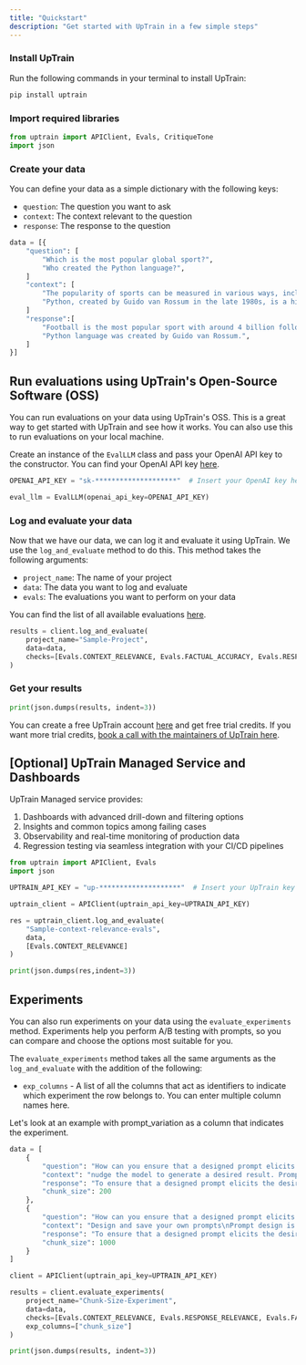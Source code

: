 ```yaml
---
title: "Quickstart"
description: "Get started with UpTrain in a few simple steps"
---
```



### Install UpTrain

Run the following commands in your terminal to install UpTrain:

```bash
pip install uptrain
```

### Import required libraries

```python
from uptrain import APIClient, Evals, CritiqueTone
import json
```


### Create your data

You can define your data as a simple dictionary with the following keys:

- `question`: The question you want to ask
- `context`: The context relevant to the question
- `response`: The response to the question

```python
data = [{
    "question": [
        "Which is the most popular global sport?",
        "Who created the Python language?",
    ]
    "context": [
        "The popularity of sports can be measured in various ways, including TV viewership, social media presence, number of participants, and economic impact. Football is undoubtedly the world's most popular sport with major events like the FIFA World Cup and sports personalities like Ronaldo and Messi, drawing a followership of more than 4 billion people.",
        "Python, created by Guido van Rossum in the late 1980s, is a high-level general-purpose programming language. Its design philosophy emphasizes code readability, and its language constructs aim to help programmers write clear, logical code for both small and large-scale software projects.",
    ]
    "response":[
        "Football is the most popular sport with around 4 billion followers worldwide",
        "Python language was created by Guido van Rossum.",
    ]
}]
```

## Run evaluations using UpTrain's Open-Source Software (OSS)

You can run evaluations on your data using UpTrain's OSS. This is a great way to get started with UpTrain and see how it works. You can also use this to run evaluations on your local machine.

Create an instance of the `EvalLLM` class and pass your OpenAI API key to the constructor. You can find your OpenAI API key [here](https://beta.openai.com/account/api-keys).

```python
OPENAI_API_KEY = "sk-********************"  # Insert your OpenAI key here

eval_llm = EvalLLM(openai_api_key=OPENAI_API_KEY)
```


### Log and evaluate your data

Now that we have our data, we can log it and evaluate it using UpTrain. We use the `log_and_evaluate` method to do this. This method takes the following arguments:

- `project_name`: The name of your project
- `data`: The data you want to log and evaluate
- `evals`: The evaluations you want to perform on your data

You can find the list of all available evaluations [here](/key-components/evals).

```python
results = client.log_and_evaluate(
    project_name="Sample-Project",
    data=data,
    checks=[Evals.CONTEXT_RELEVANCE, Evals.FACTUAL_ACCURACY, Evals.RESPONSE_RELEVANCE, CritiqueTone(persona="teacher")]
)
```

### Get your results

```python
print(json.dumps(results, indent=3))
```

You can create a free UpTrain account [here](https://uptrain.ai/) and get free trial credits. If you want more trial credits, [book a call with the maintainers of UpTrain here](https://calendly.com/uptrain-sourabh/30min).

## [Optional] UpTrain Managed Service and Dashboards

UpTrain Managed service provides:
1. Dashboards with advanced drill-down and filtering options
2. Insights and common topics among failing cases
3. Observability and real-time monitoring of production data
4. Regression testing via seamless integration with your CI/CD pipelines

```python
from uptrain import APIClient, Evals
import json

UPTRAIN_API_KEY = "up-********************"  # Insert your UpTrain key here

uptrain_client = APIClient(uptrain_api_key=UPTRAIN_API_KEY)

res = uptrain_client.log_and_evaluate(
    "Sample-context-relevance-evals",
    data,
    [Evals.CONTEXT_RELEVANCE]
)

print(json.dumps(res,indent=3))
```


## Experiments

You can also run experiments on your data using the `evaluate_experiments` method. Experiments help you perform A/B testing with prompts, so you can compare and choose the options most suitable for you. 

The `evaluate_experiments` method takes all the same arguments as the `log_and_evaluate` with the addition of the following:

- `exp_columns` - A list of all the columns that act as identifiers to indicate which experiment the row belongs to. You can enter multiple column names here.


Let's look at an example with prompt_variation as a column that indicates the experiment.

```python
data = [
    {
        "question": "How can you ensure that a designed prompt elicits the desired response from a language model?",
        "context": "nudge the model to generate a desired result. Prompt design can be an efficient\nway to experiment with adapting a language model for a specific use case.",
        "response": "To ensure that a designed prompt elicits the desired response from a language model, you can experiment with different prompt designs that nudge the model towards generating the desired result. This can be an efficient way to adapt the language model for a specific use case.",
        "chunk_size": 200
    },
    {
        "question": "How can you ensure that a designed prompt elicits the desired response from a language model?",
        "context": "Design and save your own prompts\nPrompt design is the process of manually creating prompts that elicit the\ndesired response from a language model. By carefully crafting prompts, you can\nnudge the model to generate a desired result. Prompt design can be an efficient\nway to experiment with adapting a language model for a specific use case.\nYou can create and save your own prompts in Vertex AI Studio. When\ncreating a new prompt, you enter the prompt text, specify the model to use,\nconfigure parameter values, and test the prompt by generating a response. You\ncan iterate on the prompt and its configurations until you get the desired\nresults. When you are done designing the prompt, you can save it in\nVertex AI Studio.\nResponse citations\nIf you are using a text model in Vertex AI Studio like text-bison, you\nreceive text responses based on your input. Our features are intended to produce\noriginal content and not replicate existing content at length. If",
        "response": "To ensure that a designed prompt elicits the desired response from a language model, you can manually create prompts that carefully craft the desired result. By iterating on the prompt and its configurations in Vertex AI Studio, you can experiment and adjust until you achieve the desired results. Additionally, it is important to note that the text models in Vertex AI Studio are designed to produce original content and not replicate existing content at length.",
        "chunk_size": 1000
    }
]

client = APIClient(uptrain_api_key=UPTRAIN_API_KEY)

results = client.evaluate_experiments(
    project_name="Chunk-Size-Experiment",
    data=data,
    checks=[Evals.CONTEXT_RELEVANCE, Evals.RESPONSE_RELEVANCE, Evals.FACTUAL_ACCURACY],
    exp_columns=["chunk_size"]
)

print(json.dumps(results, indent=3))
```
